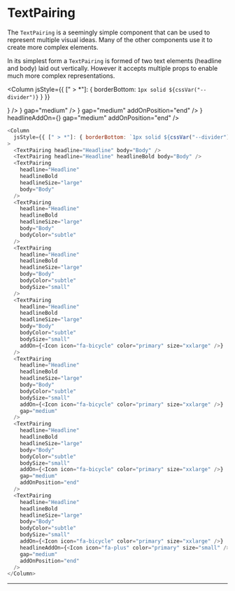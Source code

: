 
# TextPairing

The `TextPairing` is a seemingly simple component that can be used to represent multiple visual ideas. Many of the other components use it to create more complex elements.

In its simplest form a `TextPairing` is formed of two text elements (headline and body) laid out vertically. However it accepts multiple props to enable much more complex representations.

<Column
  jsStyle={{ [" > *"]: { borderBottom: `1px solid ${cssVar("--divider")}` } }}
>
  <TextPairing headline="Headline" body="Body" />
  <TextPairing headline="Headline" headlineBold body="Body" />
  <TextPairing
    headline="Headline"
    headlineBold
    headlineSize="large"
    body="Body"
  />
  <TextPairing
    headline="Headline"
    headlineBold
    headlineSize="large"
    body="Body"
    bodyColor="subtle"
  />
  <TextPairing
    headline="Headline"
    headlineBold
    headlineSize="large"
    body="Body"
    bodyColor="subtle"
    bodySize="small"
  />
  <TextPairing
    headline="Headline"
    headlineBold
    headlineSize="large"
    body="Body"
    bodyColor="subtle"
    bodySize="small"
    addOn={<Icon icon="fa-bicycle" color="primary" size="xxlarge" />}
  />
  <TextPairing
    headline="Headline"
    headlineBold
    headlineSize="large"
    body="Body"
    bodyColor="subtle"
    bodySize="small"
    addOn={<Icon icon="fa-bicycle" color="primary" size="xxlarge" />}
    gap="medium"
  />
  <TextPairing
    headline="Headline"
    headlineBold
    headlineSize="large"
    body="Body"
    bodyColor="subtle"
    bodySize="small"
    addOn={<Icon icon="fa-bicycle" color="primary" size="xxlarge" />}
    gap="medium"
    addOnPosition="end"
  />
  <TextPairing
    headline="Headline"
    headlineBold
    headlineSize="large"
    body="Body"
    bodyColor="subtle"
    bodySize="small"
    addOn={<Icon icon="fa-bicycle" color="primary" size="xxlarge" />}
    headlineAddOn={<Icon icon="fa-plus" color="primary" size="small" />}
    gap="medium"
    addOnPosition="end"
  />
</Column>

```js
<Column
  jsStyle={{ [" > *"]: { borderBottom: `1px solid ${cssVar("--divider")}` } }}
>
  <TextPairing headline="Headline" body="Body" />
  <TextPairing headline="Headline" headlineBold body="Body" />
  <TextPairing
    headline="Headline"
    headlineBold
    headlineSize="large"
    body="Body"
  />
  <TextPairing
    headline="Headline"
    headlineBold
    headlineSize="large"
    body="Body"
    bodyColor="subtle"
  />
  <TextPairing
    headline="Headline"
    headlineBold
    headlineSize="large"
    body="Body"
    bodyColor="subtle"
    bodySize="small"
  />
  <TextPairing
    headline="Headline"
    headlineBold
    headlineSize="large"
    body="Body"
    bodyColor="subtle"
    bodySize="small"
    addOn={<Icon icon="fa-bicycle" color="primary" size="xxlarge" />}
  />
  <TextPairing
    headline="Headline"
    headlineBold
    headlineSize="large"
    body="Body"
    bodyColor="subtle"
    bodySize="small"
    addOn={<Icon icon="fa-bicycle" color="primary" size="xxlarge" />}
    gap="medium"
  />
  <TextPairing
    headline="Headline"
    headlineBold
    headlineSize="large"
    body="Body"
    bodyColor="subtle"
    bodySize="small"
    addOn={<Icon icon="fa-bicycle" color="primary" size="xxlarge" />}
    gap="medium"
    addOnPosition="end"
  />
  <TextPairing
    headline="Headline"
    headlineBold
    headlineSize="large"
    body="Body"
    bodyColor="subtle"
    bodySize="small"
    addOn={<Icon icon="fa-bicycle" color="primary" size="xxlarge" />}
    headlineAddOn={<Icon icon="fa-plus" color="primary" size="small" />}
    gap="medium"
    addOnPosition="end"
  />
</Column>
```

---
